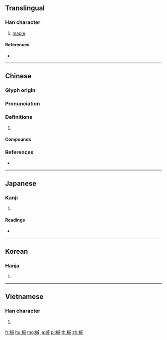 {{character info/new}}
==Translingual==

===Han character===
{{Han char|rn=75|rad=木|as=11|sn=15|four=43950|canj=DIHF|ids=⿰木戚}}

# [[maple]]

====References====
* {{Han ref|kx=0547.120|dkj=15369|dj=0935.100|hdz=21278.030|uh=69ED|ud=27117|bh=BCD8|bd=48344}}

----

==Chinese==
{{zh-forms}}

===Glyph origin===
{{Han etym}}

===Pronunciation===
{{zh-pron
|m=qī
|c=cik1,zuk1
|mc=y
|oc=y
|cat=
}}

===Definitions===
{{zh-hanzi}}

# {{rfdef|zh}}

====Compounds====
{{zh-der|槭糖漿|槭樹|歐亞槭|大槭樹}}

===References===
* {{R:yue:mfccd}}

----

==Japanese==

===Kanji===
{{ja-kanji|grade=|rs=木11}}

# {{defn|lang=ja|sort=木11}}

====Readings====
* {{ja-readings|on=[[しゅく]] (shuku), [[さく]] (saku), [[しゃく]] (shaku)|kun=[[かえで]] (kaede)}}

----

==Korean==

===Hanja===
{{ko-hanja|hangeul=[[색]], [[축]]|eumhun=|rv=saek, chuk|mr=saek, ch'uk|y=sayk, chwuk}}

# {{defn|lang=ko|sort=木11}}

----

==Vietnamese==

===Han character===
{{vi-hantu|[[sắc]], [[túc]]|rs=木11}}

# {{defn|lang=vi|sort=木11}}

[[fr:槭]]
[[hu:槭]]
[[mg:槭]]
[[ja:槭]]
[[pl:槭]]
[[th:槭]]
[[zh:槭]]